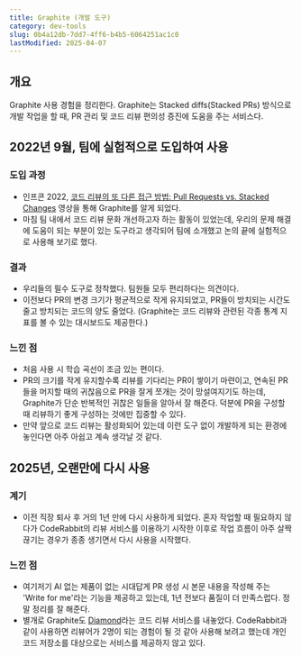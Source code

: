 ```yaml
---
title: Graphite (개발 도구)
category: dev-tools
slug: 0b4a12db-7dd7-4ff6-b4b5-6064251ac1c0
lastModified: 2025-04-07
---
```



<TimestampBlock recordDate="2025-04-07">

## 개요

Graphite 사용 경험을 정리한다. Graphite는 Stacked diffs(Stacked PRs) 방식으로 개발 작업을 할 때, PR 관리 및 코드 리뷰 편의성 증진에 도움을 주는 서비스다.

## 2022년 9월, 팀에 실험적으로 도입하여 사용

### 도입 과정

- 인프콘 2022, [코드 리뷰의 또 다른 접근 방법: Pull Requests vs. Stacked Changes](https://www.youtube.com/watch?v=XRZPkYnWa48) 영상을 통해 Graphite를 알게 되었다. 
- 마침 팀 내에서 코드 리뷰 문화 개선하고자 하는 활동이 있었는데, 우리의 문제 해결에 도움이 되는 부분이 있는 도구라고 생각되어 팀에 소개했고 논의 끝에 실험적으로 사용해 보기로 했다.

### 결과

- 우리들의 필수 도구로 정착했다. 팀원들 모두 편리하다는 의견이다.
- 이전보다 PR의 변경 크기가 평균적으로 작게 유지되었고, PR들이 방치되는 시간도 줄고 방치되는 코드의 양도 줄었다. (Graphite는 코드 리뷰와 관련된 각종 통계 지표를 볼 수 있는 대시보드도 제공한다.)

### 느낀 점

- 처음 사용 시 학습 곡선이 조금 있는 편이다.
- PR의 크기를 작게 유지할수록 리뷰를 기다리는 PR이 쌓이기 마련이고, 연속된 PR들을 머지할 때의 귀찮음으로 PR을 잘게 쪼개는 것이 망설여지기도 하는데, Graphite가 단순 반복적인 귀찮은 일들을 알아서 잘 해준다. 덕분에 PR을 구성할 때 리뷰하기 좋게 구성하는 것에만 집중할 수 있다.
- 만약 앞으로 코드 리뷰는 활성화되어 있는데 이런 도구 없이 개발하게 되는 환경에 놓인다면 아주 아쉽고 계속 생각날 것 같다.

## 2025년, 오랜만에 다시 사용

### 계기

- 이전 직장 퇴사 후 거의 1년 만에 다시 사용하게 되었다. 혼자 작업할 때 필요하지 않다가 CodeRabbit의 리뷰 서비스를 이용하기 시작한 이후로 작업 흐름이 아주 살짝 끊기는 경우가 종종 생기면서 다시 사용을 시작했다.

### 느낀 점

- 여기저기 AI 없는 제품이 없는 시대답게 PR 생성 시 본문 내용을 작성해 주는 'Write for me'라는 기능을 제공하고 있는데, 1년 전보다 품질이 더 만족스럽다. 정말 정리를 잘 해준다.
- 별개로 Graphite도 [Diamond](https://diamond.graphite.dev)라는 코드 리뷰 서비스를 내놓았다. CodeRabbit과 같이 사용하면 리뷰어가 2명이 되는 경험이 될 것 같아 사용해 보려고 했는데 개인 코드 저장소를 대상으로는 서비스를 제공하지 않고 있다.

</TimestampBlock>

